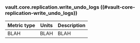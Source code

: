 ### vault.core.replication.write_undo_logs ((#vault-core-replication-write_undo_logs))

Metric type | Units | Description
----------- | ----- | -----------
BLAH     | BLAH    | BLAH